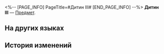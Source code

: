 <%-- [PAGE_INFO]
PageTitle=#Дитин III#
[END_PAGE_INFO] --%>
{{Предмет Инфобокс
|id          = 252393
|Изображение = Предмет Дитин III.png
|Тип         = 
|Инвентарь   = 
|Редкость    = 5
|Эффект      = 
|Описание    = Соберите набор карточек воспоминаний, чтобы получить усиление.
}}
{{Описание|Ваши воспоминания об Освоении могут стать источником вдохновения для игры.}}
'''Дитин III''' — [[Предмет]].

==На других языках==
{{На других языках
|en   = Diting (III)
|zhs  = 谛听-Ⅲ
|zht  = 諦聽-Ⅲ
|ja   = 諦聴-III
|ko   = 경청-Ⅲ
|es   = Diting&nbsp;III
|fr   = Truffie (III)
|ru   = Дитин III
|th   = Diting III
|vi   = Diting-III
|de   = Diting (III)
|id   = Diting III
|pt   = Diting (III)
}}

==История изменений==
{{История изменений|3.5}}